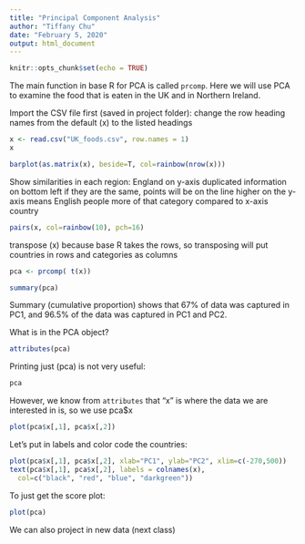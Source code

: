 ```yaml
---
title: "Principal Component Analysis"
author: "Tiffany Chu"
date: "February 5, 2020"
output: html_document
---
```


```r
knitr::opts_chunk$set(echo = TRUE)
```
The main function in base R for PCA is called `prcomp`. Here we will use PCA to examine the food that is eaten in the UK and in Northern Ireland.

Import the CSV file first (saved in project folder):
change the row heading names from the default (x) to the listed headings
```r
x <- read.csv("UK_foods.csv", row.names = 1)
x
```

```r
barplot(as.matrix(x), beside=T, col=rainbow(nrow(x)))
```


Show similarities in each region:
England on y-axis
duplicated information on bottom left
if they are the same, points will be on the line
  higher on the y-axis means English people more of that category compared to x-axis country
```r
pairs(x, col=rainbow(10), pch=16)
```

transpose (x) because base R takes the rows, so transposing will put countries in rows and categories as columns
```r
pca <- prcomp( t(x))
```

```r
summary(pca)
```

Summary (cumulative proportion) shows that 67% of data was captured in PC1, and 96.5% of the data was captured in PC1 and PC2.

What is in the PCA object?
```r
attributes(pca)
```
Printing just (pca) is not very useful:
```r
pca
```

However, we know from `attributes` that "x" is where the data we are interested in is, so we use pca$x

```r
plot(pca$x[,1], pca$x[,2])
```

Let's put in labels and color code the countries:
```r
plot(pca$x[,1], pca$x[,2], xlab="PC1", ylab="PC2", xlim=c(-270,500))
text(pca$x[,1], pca$x[,2], labels = colnames(x),
  col=c("black", "red", "blue", "darkgreen"))
```

To just get the score plot:
```r
plot(pca)
```

We can also project in new data (next class)